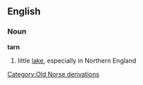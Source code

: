 ==English==
===Noun===
'''tarn'''

# little [[lake]], especially in Northern England
[[Category:Old Norse derivations]]
